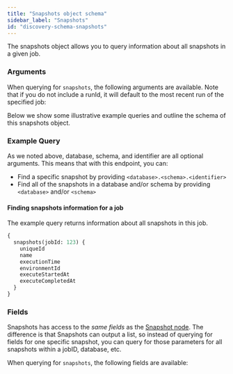 ```yaml
---
title: "Snapshots object schema"
sidebar_label: "Snapshots"
id: "discovery-schema-snapshots"
---
```



The snapshots object allows you to query information about all snapshots in a given job.


<DiscoveryApiJobDeprecationNotice />

### Arguments

When querying for `snapshots`, the following arguments are available. Note that if you do not include a runId, it will default to the most recent run of the specified job:

<ArgsTable queryName="snapshots" />

Below we show some illustrative example queries and outline the schema of this snapshots object.

### Example Query
As we noted above, database, schema, and identifier are all optional arguments.  This means that with this endpoint, you can:
- Find a specific snapshot by providing `<database>.<schema>.<identifier>`
- Find all of the snapshots in a database and/or schema by providing `<database>` and/or `<schema>`

#### Finding snapshots information for a job
The example query returns information about all snapshots in this job.

```graphql
{
  snapshots(jobId: 123) {
    uniqueId
    name
    executionTime
    environmentId
    executeStartedAt
    executeCompletedAt
  }
}

```

### Fields
Snapshots has access to the *same fields* as the [Snapshot node](/docs/dbt-cloud-apis/discovery-schema-snapshots).  The difference is that Snapshots can output a list, so instead of querying for fields for one specific snapshot, you can query for those parameters for all snapshots within a jobID, database, etc.

When querying for `snapshots`, the following fields are available:

<SchemaTable nodeName="SnapshotNode" />

